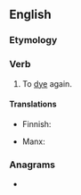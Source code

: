 {{also|re-dye}}
==English==

===Etymology===
{{prefix|en|re|dye}}

===Verb===
{{en-verb}}

# To [[dye]] again.

====Translations====
{{trans-top|dye again}}
* Finnish: {{t|fi|[[värjätä]] [[uudelleen]]}}
{{trans-mid}}
* Manx: {{t|gv|aaghaah}}
{{trans-bottom}}

===Anagrams===
* {{anagrams|en|a=deery|Reedy|reedy}}